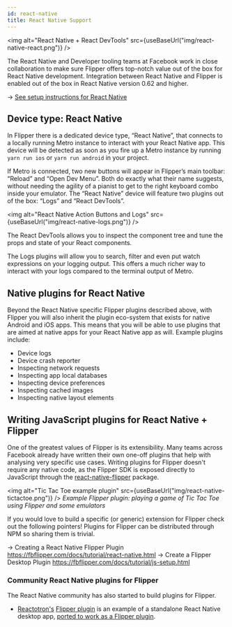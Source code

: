 ```yaml
---
id: react-native
title: React Native Support
---
```


<img alt="React Native + React DevTools" src={useBaseUrl("img/react-native-react.png")} />

The React Native and Developer tooling teams at Facebook work in close collaboration to make sure Flipper offers top-notch value out of the box for React Native development.
Integration between React Native and Flipper is enabled out of the box in React Native version 0.62 and higher.

→ [See setup instructions for React Native](../getting-started#setup-your-react-native-app)

## Device type: React Native

In Flipper there is a dedicated device type, “React Native”, that connects to a locally running Metro instance to interact with your React Native app. This device will be detected as soon as you fire up a Metro instance by running `yarn run ios` or `yarn run android` in your project.

If Metro is connected, two new buttons will appear in Flipper’s main toolbar: “Reload” and “Open Dev Menu”. Both do exactly what their name suggests, without needing the agility of a pianist to get to the right keyboard combo inside your emulator. The “React Native” device will feature two plugins out of the box: “Logs” and “React DevTools”.

<img alt="React Native Action Buttons and Logs" src={useBaseUrl("img/react-native-logs.png")} />

The React DevTools allows you to inspect the component tree and tune the props and state of your React components.

The Logs plugins will allow you to search, filter and even put watch expressions on your logging output. This offers a much richer way to interact with your logs compared to the terminal output of Metro.

## Native plugins for React Native

Beyond the React Native specific Flipper plugins described above, with Flipper you will also inherit the plugin eco-system that exists for native Android and iOS apps. This means that you will be able to use plugins that are aimed at native apps for your React Native app as will. Example plugins include:

* Device logs
* Device crash reporter
* Inspecting network requests
* Inspecting app local databases
* Inspecting device preferences
* Inspecting cached images
* Inspecting native layout elements

## Writing JavaScript plugins for React Native + Flipper

One of the greatest values of Flipper is its extensibility. Many teams across Facebook already have written their own one-off plugins that help with analysing very specific use cases.
Writing plugins for Flipper doesn't require any native code, as the Flipper SDK is exposed directly to JavaScript through the [react-native-flipper](https://www.npmjs.com/package/react-native-flipper) package.

<img alt="Tic Tac Toe example plugin" src={useBaseUrl("img/react-native-tictactoe.png")} />
_Example Flipper plugin: playing a game of Tic Tac Toe using Flipper and some emulators_

If you would love to build a specific (or generic) extension for Flipper check out the following pointers! Plugins for Flipper can be distributed through NPM so sharing them is trivial.

→ Creating a React Native Flipper Plugin https://fbflipper.com/docs/tutorial/react-native.html
→ Create a Flipper Desktop Plugin https://fbflipper.com/docs/tutorial/js-setup.html

### Community React Native plugins for Flipper

The React Native community has also started to build plugins for Flipper.

* [Reactotron's](https://infinite.red/reactotron) [Flipper plugin](https://github.com/infinitered/flipper-plugin-reactotron) is an example of a standalone React Native desktop app, [ported to work as a Flipper plugin](https://shift.infinite.red/better-react-native-debugging-with-reactotron-in-flipper-6b823af29220).
